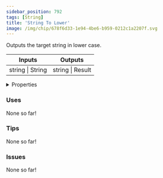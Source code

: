 ```yaml
---
sidebar_position: 792
tags: [String]
title: 'String To Lower'
image: /img/chip/678f6d33-1e94-4be6-b959-0212c1a2207f.svg
---
```


Outputs the target string in lower case.



<IChip uuid="678f6d33-1e94-4be6-b959-0212c1a2207f"/>

<table><thead><tr><th>Inputs</th><th>Outputs</th></tr></thead><tbody><tr><td>string | String</td><td>string | Result</td></tr></tbody></table>

<details>
  <summary>Properties</summary>
  <div>
    <div>
    <table>
      <tbody>
        <tr>
          <td>Is beta required?</td>
          <td>No</td>
        </tr>
        <tr>
          <td>Is chip a trolling risk?</td>
          <td>No</td>
        </tr>
        <tr>
          <td>Is chip a role assignment risk?</td>
          <td>No</td>
        </tr>
        <tr>
          <td>Chip UUID</td>
          <td>678f6d33-1e94-4be6-b959-0212c1a2207f</td>
        </tr>
        <tr>
          <td>Room availability</td>
          <td>Available everywhere</td>
        </tr>
      </tbody>
    </table>
    </div>
  </div>
</details>

### Uses

None so far!

### Tips

None so far!

### Issues

None so far!